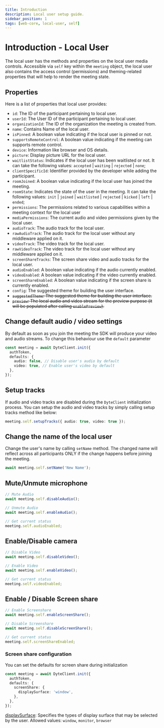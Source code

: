 ```yaml
---
title: Introduction
description: Local user setup guide.
sidebar_position: 1
tags: [web-core, local-user, self]
---
```


# Introduction - Local User

The local user has the methods and properties on the local user media controls.
Accessible via `self` key within the `meeting` object, the local user also
contains the access control (permissions) and theming-related properties that
will help to render the meeting state.

## Properties

Here is a list of properties that local user provides:

- `id`: The ID of the participant pertaining to local user.
- `userId`: The User ID of the participant pertaining to local user.
- `organizationId`: The ID of the organization the meeting is created from.
- `name`: Contains Name of the local user.
- `isPinned`: A boolean value indicating if the local user is pinned or not.
- `supportsRemoteControl`: A boolean value indicating if the meeting can
  supports remote control.
- `device`: Information like browser and OS details.
- `picture`: Display picture URL for the local user.
- `waitlistStatus`: Indicates if the local user has been waitlisted or not. It
  can take the following values: `accepted` | `waiting` | `rejected` | `none`;
- `clientSpecificId`: Identifier provided by the developer while adding the
  participant.
- `roomJoined`: A boolean value indicating if the local user has joined the
  meeting.
- `roomState`: Indicates the state of the user in the meeting. It
  can take the following values: `init` | `joined` | `waitlisted` | `rejected` | `kicked` | `left` | `ended`;
- `permissions`: The permissions related to various capabilities within a
  meeting context for the local user
- `mediaPermissions`: The current audio and video permissions given by the local
  user.
- `audioTrack`: The audio track for the local user.
- `rawAudioTrack`: The audio track for the local user without any middleware applied on it.
- `videoTrack`: The video track for the local user.
- `rawVideoTrack`: The video track for the local user without any middleware applied on it.
- `screenShareTracks`: The screen share video and audio tracks for the local
  user.
- `audioEnabled`: A boolean value indicating if the audio currently enabled.
- `videoEnabled`: A boolean value indicating if the video currently enabled.
- `screenShareEnabled`: A boolean value indicating if the screen share is
  currently enabled.
- `config`: The suggested theme for building the user interface.
- ~~`suggestedTheme`: The suggested theme for building the user interface.~~
- ~~`preview`: The local audio and video stream for the preview purpose (it will be populated after calling `enablePreview`).~~

## Change default audio / video settings

By default as soon as you join the meeting the SDK will produce your video and
audio streams. To change this behaviour use the `default` parameter

```ts {5}
const meeting = await DyteClient.init({
  authToken,
  defaults: {
    audio: false, // Disable user's audio by default
    video: true, // Enable user's video by default
  },
});
```

## Setup tracks

If audio and video tracks are disabled during the `DyteClient` initialization
process. You can setup the audio and video tracks by simply calling setup tracks
method like below:

```ts
meeting.self.setupTracks({ audio: true, video: true });
```

## Change the name of the local user

Change the user's name by calling `setName` method. The changed name will
reflect across all participants ONLY if the change happens before joining the
meeting.

```ts
await meeting.self.setName('New Name');
```

## Mute/Unmute microphone

```ts
// Mute Audio
await meeting.self.disableAudio();

// Unmute Audio
await meeting.self.enableAudio();

// Get current status
meeting.self.audioEnabled;
```

## Enable/Disable camera

```ts
// Disable Video
await meeting.self.disableVideo();

// Enable Video
await meeting.self.enableVideo();

// Get current status
meeting.self.videoEnabled;
```

## Enable / Disable Screen share

```ts
// Enable Screenshare
await meeting.self.enableScreenShare();

// Disable Screenshare
await meeting.self.disableScreenShare();

// Get current status
meeting.self.screenShareEnabled;
```

### Screen share configuration

You can set the defaults for screen share during initialization

```ts
const meeting = await DyteClient.init({
  authToken,
  defaults: {
    screenShare: {
      displaySurface: 'window',
    },
  },
});
```

[displaySurface](https://developer.mozilla.org/en-US/docs/Web/API/MediaTrackConstraints#displaysurface): Specifies the types of display surface that may be selected by the user.
Allowed values: `window`, `monitor`, `browser`
